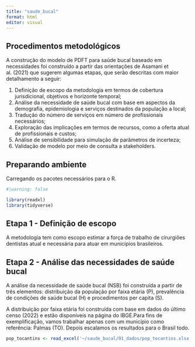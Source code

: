 ```yaml
---
title: "saude_bucal"
format: html
editor: visual
---
```


## Procedimentos metodológicos

A construção do modelo de PDFT para saúde bucal baseado em necessidades foi construído a partir das orientações de Asamani et al. (2021) que sugerem algumas etapas, que serão descritas com maior detalhamento a seguir:

1.  Definição de escopo da metodologia em termos de cobertura jurisdicional, objetivos e horizonte temporal;
2.  Análise da necessidade de saúde bucal com base em aspectos da demografia, epidemiologia e serviços destinados da população a local;
3.  Tradução do número de serviços em número de profissionais necessários;
4.  Exploração das implicações em termos de recursos, como a oferta atual de profissionais e custos;
5.  Análise de sensibilidade para simulação de parâmetros de incerteza;
6.  Validação de modelo por meio de consulta a stakeholders.

## Preparando ambiente

Carregando os pacotes necessários para o R. 

```r
#|warning: false

library(readxl)
library(tidyverse)

```

## Etapa 1 - Definição de escopo

A metodologia tem como escopo estimar a força de trabalho de cirurgiões dentistas atual e necessária para atuar em municípios brasileiros.

## Etapa 2 - Análise das necessidades de saúde bucal

A análise da necessidade de saúde bucal (NSB) foi construída a partir de três elementos: distribuição da população por faixa etária (P), prevalência de condições de saúde bucal (H) e procedimentos per capita (S).

A distribuição por faixa etária foi construída com base em dados do último censo (2022) e estão disponíveis na página do IBGE.Para fins de exemplificação, vamos trabalhar apenas com um município como referência: Palmas (TO). Depois escalamos os resultados para o Brasil todo. 

```r

pop_tocantins <- read_excel('~/saude_bucal/01_dados/pop_tocantins.xlsx')

```




